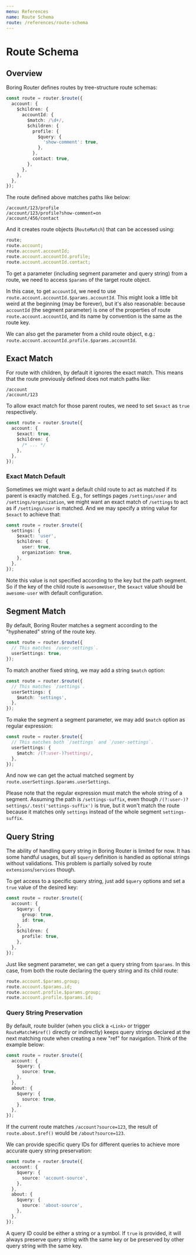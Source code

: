 ```yaml
---
menu: References
name: Route Schema
route: /references/route-schema
---
```


# Route Schema

## Overview

Boring Router defines routes by tree-structure route schemas:

```ts
const route = router.$route({
  account: {
    $children: {
      accountId: {
        $match: /\d+/,
        $children: {
          profile: {
            $query: {
              'show-comment': true,
            },
          },
          contact: true,
        },
      },
    },
  },
});
```

The route defined above matches paths like below:

```
/account/123/profile
/account/123/profile?show-comment=on
/account/456/contact
```

And it creates route objects (`RouteMatch`) that can be accessed using:

```ts
route;
route.account;
route.account.accountId;
route.account.accountId.profile;
route.account.accountId.contact;
```

To get a parameter (including segment parameter and query string) from a route, we need to access `$params` of the target route object.

In this case, to get `accountId`, we need to use `route.account.accountId.$params.accountId`. This might look a little bit weird at the beginning (may be forever), but it's also reasonable: because `accountId` (the segment parameter) is one of the properties of route `route.account.accountId`, and its name by convention is the same as the route key.

We can also get the parameter from a child route object, e.g.: `route.account.accountId.profile.$params.accountId`.

## Exact Match

For route with children, by default it ignores the exact match. This means that the route previously defined does not match paths like:

```
/account
/account/123
```

To allow exact match for those parent routes, we need to set `$exact` as `true` respectively.

```ts
const route = router.$route({
  account: {
    $exact: true,
    $children: {
      /* ... */
    },
  },
});
```

### Exact Match Default

Sometimes we might want a default child route to act as matched if its parent is exactly matched. E.g., for settings pages `/settings/user` and `/settings/organization`, we might want an exact match of `/settings` to act as if `/settings/user` is matched. And we may specify a string value for `$exact` to achieve that:

```ts
const route = router.$route({
  settings: {
    $exact: 'user',
    $children: {
      user: true,
      organization: true,
    },
  },
});
```

Note this value is not specified according to the key but the path segment. So if the key of the child route is `awesomeUser`, the `$exact` value should be `awesome-user` with default configuration.

## Segment Match

By default, Boring Router matches a segment according to the "hyphenated" string of the route key.

```ts
const route = router.$route({
  // This matches `/user-settings`.
  userSettings: true,
});
```

To match another fixed string, we may add a string `$match` option:

```ts
const route = router.$route({
  // This matches `/settings`.
  userSettings: {
    $match: 'settings',
  },
});
```

To make the segment a segment parameter, we may add `$match` option as regular expression:

```ts
const route = router.$route({
  // This matches both `/settings` and `/user-settings`.
  userSettings: {
    $match: /(?:user-)?settings/,
  },
});
```

And now we can get the actual matched segment by `route.userSettings.$params.userSettings`.

Please note that the regular expression must match the whole string of a segment. Assuming the path is `/settings-suffix`, even though `/(?:user-)?settings/.test('settings-suffix')` is true, but it won't match the route because it matches only `settings` instead of the whole segment `settings-suffix`.

## Query String

The ability of handling query string in Boring Router is limited for now. It has some handful usages, but all `$query` definition is handled as optional strings without validations. This problem is partially solved by route `extensions`/`services` though.

To get access to a specific query string, just add `$query` options and set a `true` value of the desired key:

```ts
const route = router.$route({
  account: {
    $query: {
      group: true,
      id: true,
    },
    $children: {
      profile: true,
    },
  },
});
```

Just like segment parameter, we can get a query string from `$params`. In this case, from both the route declaring the query string and its child route:

```ts
route.account.$params.group;
route.account.$params.id;
route.account.profile.$params.group;
route.account.profile.$params.id;
```

### Query String Preservation

By default, route builder (when you click a `<Link>` or trigger `RouteMatch#$ref()` directly or indirectly) keeps query strings declared at the next matching route when creating a new "ref" for navigation. Think of the example below:

```ts
const route = router.$route({
  account: {
    $query: {
      source: true,
    },
  },
  about: {
    $query: {
      source: true,
    },
  },
});
```

If the current route matches `/account?source=123`, the result of `route.about.$ref()` would be `/about?source=123`.

We can provide specific query IDs for different queries to achieve more accurate query string preservation:

```ts
const route = router.$route({
  account: {
    $query: {
      source: 'account-source',
    },
  },
  about: {
    $query: {
      source: 'about-source',
    },
  },
});
```

A query ID could be either a string or a symbol. If `true` is provided, it will always preserve query string with the same key or be preserved by other query string with the same key.
